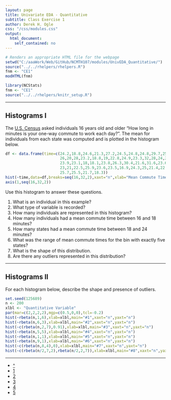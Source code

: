 ```yaml
---
layout: page
title: Univariate EDA - Quantitative
subtitle: Class Exercise 1
author: Derek H. Ogle
css: "/css/modules.css"
output:
  html_document:
    self_contained: no
---
```


```r
# Renders an appropriate HTML file for the webpage
setwd("C:/aaaWork/Web/GitHub/NCMTH107/modules/UnivEDA_Quantitative/")
source("../../rhelpers/rhelpers.R")
fnm <- "CE1"
modHTML(fnm)
```

```r
library(NCStats)
fnm <- "CE1"
source("../../rhelpers/knitr_setup.R")
```

----

## Histograms I

The [U.S. Census](http://www.indexmundi.com/facts/united-states/quick-facts/all-states/average-commute-time#map) asked individuals 16 years old and older "How long in minutes is your one-way commute to work each day?".  The mean for individuals from each state was computed and is plotted in the histogram below.

```r
df <- data.frame(time=c(24.2,18.8,24.6,21.3,27.2,24.5,24.8,24.8,29.7,25.9,27,
                        26,20,28,23.2,18.8,19,22.8,24.9,23.3,32,28,24,22.9,
                        23.9,23.1,18,18.1,23.8,26.3,30.4,21.6,31.6,23.6,16.9,
                        23,21,22.5,25.9,23.6,23.5,16.9,24.3,25,21.4,22.2,27.7,
                        25.7,25.5,21.7,18.3))
hist(~time,data=df,breaks=seq(16,32,2),xaxt="n",xlab="Mean Commute Time (mins)")
axis(1,seq(16,32,2))
```

Use this histogram to answer these questions.

1. What is an individual in this example?
1. What type of variable is recorded?
1. How many individuals are represented in this histogram?
1. How many individuals had a mean commute time between 16 and 18 minutes?
1. How many states had a mean commute time between 18 and 24 minutes?
1. What was the range of mean commute times for the bin with exactly five states?
1. What is the shape of this distribution.
1. Are there any outliers represented in this distribution?

----

## Histograms II

For each histogram below, describe the shape and presence of outliers.

```r
set.seed(125689)
n <- 200
xlbl <- "Quantitative Variable"
par(mar=c(2,2,2,2),mgp=c(0.5,0,0),tcl=-0.2)
hist(~rbeta(n,1,6),xlab=xlbl,main="#1",xaxt="n",yaxt="n")
hist(~rbeta(n,6,3),xlab=xlbl,main="#2",xaxt="n",yaxt="n")
hist(~c(rbeta(n,2,7),0.91),xlab=xlbl,main="#3",xaxt="n",yaxt="n")
hist(~rbeta(n,5,5),xlab=xlbl,main="#4",xaxt="n",yaxt="n")
hist(~rbeta(n,1,1),xlab=xlbl,main="#5",xaxt="n",yaxt="n")
hist(~rbeta(n,9,1),xlab=xlbl,main="#6",xaxt="n",yaxt="n")
hist(~c(rbeta(n,8,4),0),xlab=xlbl,main="#7",xaxt="n",yaxt="n")
hist(~c(rbeta(n/2,7,2),rbeta(n/2,2,7)),xlab=xlbl,main="#8",xaxt="n",yaxt="n")
```

----

<div class="text-center">
<ul class="pagination pagination-lg">
  <li><a href="index.html">^</a></li>
  <li class="active"><a href="#">1</a></li>
  <li><a href="CE2.html">2</a></li>
  <li><a href="CE3.html">3</a></li>
  <li><a href="CE4.html">4</a></li>
  <li><a href="CE5.html">5</a></li>
</ul>
